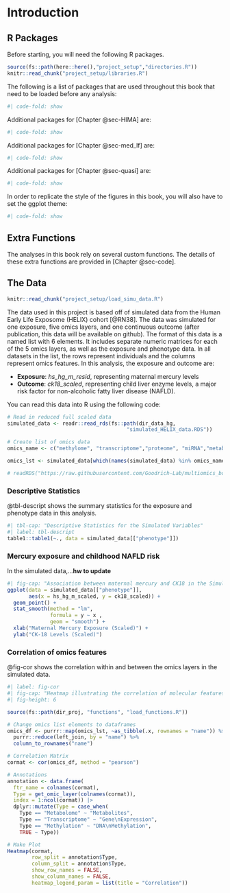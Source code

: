 # Introduction

## R Packages

Before starting, you will need the following R packages. 

```r
source(fs::path(here::here(),"project_setup","directories.R"))
knitr::read_chunk("project_setup/libraries.R")
```

The following is a list of packages that are used throughout this book that need to be loaded before any analysis:
```r
#| code-fold: show
```

Additional packages for [Chapter @sec-HIMA] are:
```r
#| code-fold: show
```

Additional packages for [Chapter @sec-med_lf] are:
```r
#| code-fold: show
```

Additional packages for [Chapter @sec-quasi] are:
```r
#| code-fold: show
```

In order to replicate the style of the figures in this book, you will also have to set the ggplot theme:

```r
#| code-fold: show
```



## Extra Functions   

The analyses in this book rely on several custom functions. The details of these extra functions are provided in [Chapter @sec-code]. 

## The Data

```r
knitr::read_chunk("project_setup/load_simu_data.R")
```

The data used in this project is based off of simulated data from the Human Early Life Exposome (HELIX) cohort [@RN38]. The data was simulated for one exposure, five omics layers, and one continuous outcome (after publication, this data will be available on github). The format of this data is a named list with 6 elements. It includes separate numeric matrices for each of the 5 omics layers, as well as the exposure and phenotype data. In all datasets in the list, the rows represent individuals and the columns represent omics features. In this analysis, the exposure and outcome are:\

-  **Exposure**: *hs_hg_m_resid*, representing maternal mercury levels\
-  **Outcome**: *ck18_scaled*, representing child liver enzyme levels, a major risk factor for non-alcoholic fatty liver disease (NAFLD).\

You can read this data into R using the following code:\

```r
# Read in reduced full scaled data
simulated_data <- readr::read_rds(fs::path(dir_data_hg,
                                       "simulated_HELIX_data.RDS")) 

# Create list of omics data 
omics_name <- c("methylome", "transcriptome","proteome", "miRNA","metabolome")

omics_lst <- simulated_data[which(names(simulated_data) %in% omics_name)]

# readRDS("https://raw.githubusercontent.com/Goodrich-Lab/multiomics_book/blob/main/data/simulate_Hg_ck18_screened_scaled_omics.RDS")
```



### Descriptive Statistics  

@tbl-descript shows the summary statistics for the exposure and phenotype data in this analysis.

```r
#| tbl-cap: "Descriptive Statistics for the Simulated Variables"
#| label: tbl-descript
table1::table1(~., data = simulated_data[["phenotype"]])
```

### Mercury exposure and childhood NAFLD risk

In the simulated data,...**hw to update** 

```r
#| fig-cap: "Association between maternal mercury and CK18 in the Simulated Data"
ggplot(data = simulated_data[["phenotype"]], 
       aes(x = hs_hg_m_scaled, y = ck18_scaled)) + 
  geom_point() +
  stat_smooth(method = "lm",
              formula = y ~ x ,
              geom = "smooth") +
  xlab("Maternal Mercury Exposure (Scaled)") +
  ylab("CK-18 Levels (Scaled)")
```


### Correlation of omics features

@fig-cor shows the correlation within and between the omics layers in the simulated data. 

```r
#| label: fig-cor
#| fig-cap: "Heatmap illustrating the correlation of molecular features within and between different omics layers." 
#| fig-height: 6

source(fs::path(dir_proj, "functions", "load_functions.R"))

# Change omics list elements to dataframes
omics_df <- purrr::map(omics_lst, ~as_tibble(.x, rownames = "name")) %>%
  purrr::reduce(left_join, by = "name") %>%
  column_to_rownames("name")

# Correlation Matrix
cormat <- cor(omics_df, method = "pearson")

# Annotations
annotation <- data.frame(
  ftr_name = colnames(cormat),
  Type = get_omic_layer(colnames(cormat)), 
  index = 1:ncol(cormat)) |>
  dplyr::mutate(Type = case_when(
    Type == "Metabolome" ~ "Metabolites", 
    Type == "Transcriptome" ~ "Gene\nExpression", 
    Type == "Methylation" ~ "DNA\nMethylation", 
    TRUE ~ Type))

# Make Plot
Heatmap(cormat, 
        row_split = annotation$Type,
        column_split = annotation$Type,
        show_row_names = FALSE,
        show_column_names = FALSE, 
        heatmap_legend_param = list(title = "Correlation"))
```


